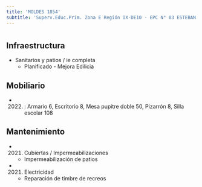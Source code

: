 ```yaml
---
title: 'MOLDES 1854'
subtitle: 'Superv.Educ.Prim. Zona E Región IX-DE10 - EPC N° 03 ESTEBAN ECHEVERRIA'
---
```


#
## Infraestructura

* Sanitarios y patios / ie completa 
    + Planificado - Mejora Edilicia 


## Mobiliario

*  (2022) : Armario 6, Escritorio 8, Mesa pupitre doble 50, Pizarrón 8, Silla escolar 108 





## Mantenimiento

*  (2021) Cubiertas / Impermeabilizaciones 
    + Impermeabilización de patios

*  (2021) Electricidad 
    + Reparación de timbre de recreos







